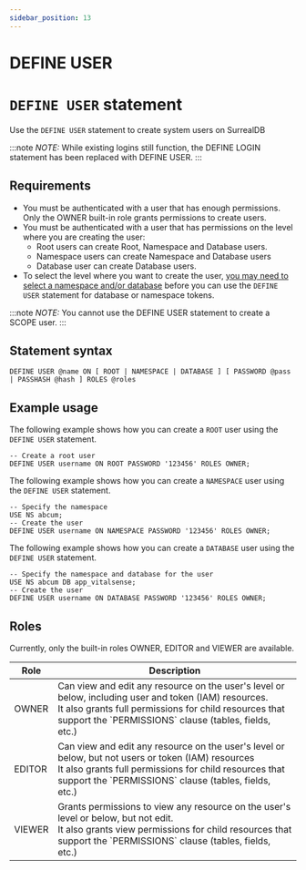 ```yaml
---
sidebar_position: 13
---
```


# DEFINE USER

# `DEFINE USER` statement

Use the `DEFINE USER` statement to create system users on SurrealDB

:::note 
<em>NOTE: </em> While existing logins still function, the DEFINE LOGIN statement has been replaced with DEFINE USER.
:::



## Requirements

- You must be authenticated with a user that has enough permissions. Only the OWNER built-in role grants permissions to create users.
- You must be authenticated with a user that has permissions on the level where you are creating the user:
    - Root users can create Root, Namespace and Database users.
    - Namespace users can create Namespace and Database users
    - Database user can create Database users.
- To select the level where you want to create the user, [you may need to select a namespace and/or database](/docs/1.2.x/surrealql/statements/use) before you can use the `DEFINE USER` statement for database or namespace tokens.

:::note 
<em>NOTE: </em> You cannot use the DEFINE USER statement to create a SCOPE user.
:::

## Statement syntax

```surql title="SurrealQL Syntax"
DEFINE USER @name ON [ ROOT | NAMESPACE | DATABASE ] [ PASSWORD @pass | PASSHASH @hash ] ROLES @roles
```

## Example usage 
The following example shows how you can create a `ROOT` user using the `DEFINE USER` statement.

```surql
-- Create a root user
DEFINE USER username ON ROOT PASSWORD '123456' ROLES OWNER;
```
The following example shows how you can create a `NAMESPACE` user using the `DEFINE USER` statement.

```surql
-- Specify the namespace
USE NS abcum;
-- Create the user
DEFINE USER username ON NAMESPACE PASSWORD '123456' ROLES OWNER;
```

The following example shows how you can create a `DATABASE` user using the `DEFINE USER` statement.
```surql
-- Specify the namespace and database for the user
USE NS abcum DB app_vitalsense;
-- Create the user
DEFINE USER username ON DATABASE PASSWORD '123456' ROLES OWNER;
```

## Roles
Currently, only the built-in roles OWNER, EDITOR and VIEWER are available.

<table>
<thead>
  <tr>
    <th>Role</th>
    <th>Description</th>
  </tr>
</thead>
<tbody>
  <tr>
    <td>OWNER</td>
    <td>Can view and edit any resource on the user's level or below, including user and token (IAM) resources.<br/>It also grants full permissions for child resources that support the `PERMISSIONS` clause (tables, fields, etc.)</td>
  </tr>
  <tr>
    <td>EDITOR</td>
    <td>Can view and edit any resource on the user's level or below, but not users or token (IAM) resources<br/>It also grants full permissions for child resources that support the `PERMISSIONS` clause (tables, fields, etc.)</td>
  </tr>
  <tr>
    <td>VIEWER</td>
    <td>Grants permissions to view any resource on the user's level or below, but not edit.<br/>It also grants view permissions for child resources that support the `PERMISSIONS` clause (tables, fields, etc.)</td>
  </tr>
</tbody>
</table>